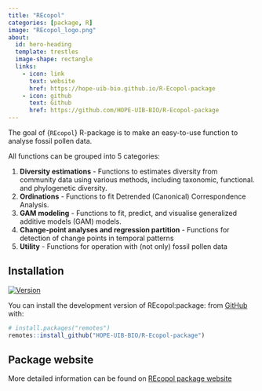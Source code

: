 ```yaml
---
title: "REcopol"
categories: [package, R]
image: "REcopol_logo.png"
about:
  id: hero-heading
  template: trestles
  image-shape: rectangle
  links:
    - icon: link
      text: website
      href: https://hope-uib-bio.github.io/R-Ecopol-package
    - icon: github
      text: Github
      href: https://github.com/HOPE-UIB-BIO/R-Ecopol-package
---
```


::: {#hero-heading}
The goal of {`REcopol`} R-package is to make an easy-to-use function to analyse fossil pollen data. 

All functions can be grouped into 5 categories:

1. **Diversity estimations** - Functions to estimates diversity from community data using various methods, including taxonomic, functional. and phylogenetic diversity.
2. **Ordinations** - Functions to fit Detrended (Canonical)
    Correspondence Analysis.
3. **GAM modeling** - Functions to fit, predict, and visualise generalized additive models (GAM) models.
4. **Change-point analyses and regression partition** - Functions for detection of change points in temporal patterns
5. **Utility** - Functions for operation with (not only) fossil pollen data
    
## Installation

<!-- badges: start -->
[![Version](https://img.shields.io/github/v/release/HOPE-UIB-BIO/R-Ecopol-package?label=Version&logo=github)](https://github.com/HOPE-UIB-BIO/R-Ecopol-package/releases)
<!-- badges: end -->

You can install the development version of REcopol:package: from [GitHub](https://github.com/) with:

``` r
# install.packages("remotes")
remotes::install_github("HOPE-UIB-BIO/R-Ecopol-package")
```

## Package website

More detailed information can be found on [REcopol package website](https://hope-uib-bio.github.io/R-Ecopol-package/)

:::